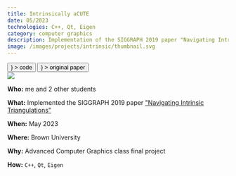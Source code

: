 ```yaml
---
title: Intrinsically aCUTE
date: 05/2023
technologies: C++, Qt, Eigen
category: computer graphics
description: Implementation of the SIGGRAPH 2019 paper "Navigating Intrinsic Triangulations"
image: /images/projects/intrinsic/thumbnail.svg
---
```


<div className="flex flex-row flex-wrap gap-x-4">
    <Button
        href="https://github.com/dinhanhtruong/intrinsic-triangulations-implementation"
        icon={<FiGithub />}
    >
        code
    </Button>
    <Button
        href="https://www.cs.cmu.edu/~kmcrane/Projects/NavigatingIntrinsicTriangulations/paper.pdf"
        icon={<FiFileText />}
    >
        original paper
    </Button>
</div>

<Image src="/images/projects/intrinsic/hero.png" full={true} />

<OutlineBox>

**Who:** me and 2 other students

**What:** Implemented the SIGGRAPH 2019 paper ["Navigating Intrinsic Triangulations"](https://www.cs.cmu.edu/~kmcrane/Projects/NavigatingIntrinsicTriangulations/index.html)

**When:** May 2023

**Where:** Brown University

**Why:** Advanced Computer Graphics class final project

**How:** `C++`, `Qt`, `Eigen`

</OutlineBox>
